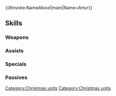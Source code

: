 {{#invoke:NameAbout|main|Name=Artur}}{{HeroPage Tabs}}
{{Hero Infobox
|Name=Artur
|Title=Silver Saint
|WeaponType=Green Tome
|MoveType=Armored
|Origin=Fire Emblem: The Sacred Stones
|Gender=Male
|actorEN=Adin Rudd
|actorJP=河本啓佑
|artist=Tobi
|additionDate=December 16, 2021
|releaseDate=December 16, 2021
|cv1=7
|cv2=102200
|TagID=冬祭アスレイ
|InternalID=746
|Properties=special,hat,tiara,specRate_202502
|description=A sincere monk of Renais who has come to Askr to play the role of winter envoy. Appears in Fire Emblem: The Sacred Stones.
}}
{{Stats Page
|Lv1HP=19|Lv1ATK=11|Lv1SPD=4|Lv1DEF=9|Lv1RES=11
|GRHP=55|GRATK=70|GRSPD=35|GRDEF=60|GRRES=70
}}
==Skills==
===Weapons===
{{Weapons Table
|weapon1=Wind
|weapon1Default=1
|weapon1Unlock=1
|weapon2=Elwind
|weapon2Default=2
|weapon2Unlock=2
|weapon3=Snow Globe
|weapon3Default=3
|weapon3Unlock=3
|weapon4=Snow Globe+
|weapon4Default=5
|weapon4Unlock=5
}}
===Assists===
{{Assists Table}}
===Specials===
{{Specials Table
|special1=Chilling Wind
|special1Default=4
|special1Unlock=3
|special2=Iceberg
|special2Unlock=4
}}
===Passives===
{{Passives Table
|passiveB1=Odd Follow-Up 1
|passiveB2=Odd Follow-Up 2
|passiveB3=Odd Follow-Up 3
|passiveB1Unlock=1
|passiveB2Unlock=2
|passiveB3Unlock=4
|passiveC1=D/R Far Save 1
|passiveC2=D/R Far Save 2
|passiveC3=D/R Far Save 3
|passiveC1Unlock=3
|passiveC2Unlock=4
|passiveC3Unlock=5
}}
{{Heroes Navbox}}
[[Category:Christmas units]]
[[Category:Christmas units]]